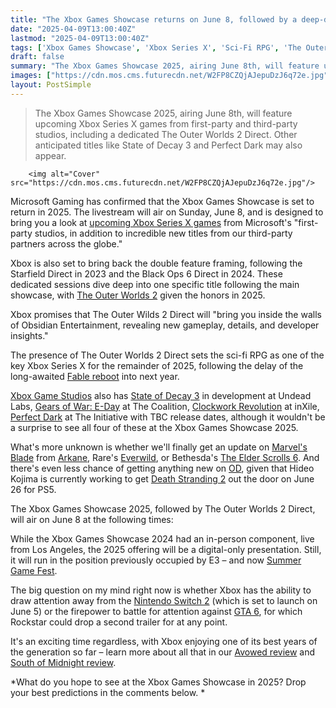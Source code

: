 ```yaml
---
title: "The Xbox Games Showcase returns on June 8, followed by a deep-dive into Obsidian's upcoming sci-fi RPG sequel The Outer Worlds 2"
date: "2025-04-09T13:00:40Z"
lastmod: "2025-04-09T13:00:40Z"
tags: ['Xbox Games Showcase', 'Xbox Series X', 'Sci-Fi RPG', 'The Outer Worlds 2', 'State of Decay 3', 'Gears of War: E-Day', 'Clockwork Revolution', 'Perfect Dark', "Marvel's Blade", 'Everwild', 'The Elder Scrolls 6', 'Summer Game Fest', 'Nintendo Switch 2', 'GTA 6']
draft: false
summary: "The Xbox Games Showcase 2025, airing June 8th, will feature upcoming Xbox Series X games from first-party and third-party studios, including a dedicated The Outer Worlds 2 Direct.  Other anticipated titles like State of Decay 3 and Perfect Dark may also appear."
images: ["https://cdn.mos.cms.futurecdn.net/W2FP8CZQjAJepuDzJ6q72e.jpg"]
layout: PostSimple
---
```

> The Xbox Games Showcase 2025, airing June 8th, will feature upcoming Xbox Series X games from first-party and third-party studios, including a dedicated The Outer Worlds 2 Direct.  Other anticipated titles like State of Decay 3 and Perfect Dark may also appear.


        <img alt="Cover" src="https://cdn.mos.cms.futurecdn.net/W2FP8CZQjAJepuDzJ6q72e.jpg"/>
        
Microsoft Gaming has confirmed that the Xbox Games Showcase is set to return in 2025. The livestream will air on Sunday, June 8, and is designed to bring you a look at [<u>upcoming Xbox Series X games</u>](https://www.gamesradar.com/upcoming-xbox-series-x-games/) from Microsoft's "first-party studios, in addition to incredible new titles from our third-party partners across the globe."

Xbox is also set to bring back the double feature framing, following the Starfield Direct in 2023 and the Black Ops 6 Direct in 2024. These dedicated sessions dive deep into one specific title following the main showcase, with [The Outer Worlds 2](https://www.gamesradar.com/the-outer-worlds-2-guide/) given the honors in 2025.

Xbox promises that The Outer Wilds 2 Direct will "bring you inside the walls of Obsidian Entertainment, revealing new gameplay, details, and developer insights."



The presence of The Outer Worlds 2 Direct sets the sci-fi RPG as one of the key Xbox Series X for the remainder of 2025, following the delay of the long-awaited [Fable reboot](https://www.gamesradar.com/fable-4-release-date-news-rumours/) into next year.

[Xbox Game Studios](https://www.gamesradar.com/xbox-game-studios-microsoft/) also has [State of Decay 3](https://www.gamesradar.com/state-of-decay-3-guide/) in development at Undead Labs, [Gears of War: E-Day](https://www.gamesradar.com/gears-of-war-e-day-guide/) at The Coalition, [Clockwork Revolution](https://www.gamesradar.com/clockwork-revolution-guide/) at inXile, [Perfect Dark](https://www.gamesradar.com/new-perfect-dark-guide/) at The Initiative with TBC release dates, although it wouldn't be a surprise to see all four of these at the Xbox Games Showcase 2025.

What's more unknown is whether we'll finally get an update on [Marvel's Blade](https://www.gamesradar.com/marvels-blade-guide/) from [Arkane](https://www.gamesradar.com/tag/arkane-studios/), Rare's [Everwild](https://www.gamesradar.com/everwild-guide/), or Bethesda's [The Elder Scrolls 6](https://www.gamesradar.com/elder-scrolls-6-release-date-location-news-races/). And there's even less chance of getting anything new on [OD](https://www.gamesradar.com/od-overdose-hideo-kojima-xbox-guide/), given that Hideo Kojima is currently working to get [Death Stranding 2](https://www.gamesradar.com/death-stranding-2-guide/) out the door on June 26 for PS5.

The Xbox Games Showcase 2025, followed by The Outer Worlds 2 Direct, will air on June 8 at the following times:

While the Xbox Games Showcase 2024 had an in-person component, live from Los Angeles, the 2025 offering will be a digital-only presentation. Still, it will run in the position previously occupied by E3 – and now [Summer Game Fest](https://www.gamesradar.com/tag/summer-game-fest/).

The big question on my mind right now is whether Xbox has the ability to draw attention away from the [Nintendo Switch 2](https://www.gamesradar.com/nintendo-switch-2-guide/) (which is set to launch on June 5) or the firepower to battle for attention against [GTA 6](https://www.gamesradar.com/gta-6-guide/), for which Rockstar could drop a second trailer for at any point.

It's an exciting time regardless, with Xbox enjoying one of its best years of the generation so far – learn more about all that in our [Avowed review](https://www.gamesradar.com/games/rpg/avowed-review/) and [South of Midnight review](https://www.gamesradar.com/games/adventure/south-of-midnight-review/).

*What do you hope to see at the Xbox Games Showcase in 2025? Drop your best predictions in the comments below. *
        